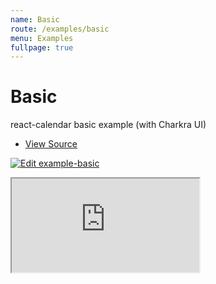 ```yaml
---
name: Basic
route: /examples/basic
menu: Examples
fullpage: true
---
```


# Basic

react-calendar basic example (with Charkra UI)

- [View Source](https://github.com/veccu/react-calendar/tree/main/examples/basic)

[![Edit example-basic](https://codesandbox.io/static/img/play-codesandbox.svg)](https://codesandbox.io/s/github/veccu/react-calendar/tree/main/examples/basic?autoresize=1&fontsize=14&hidenavigation=1&module=%2Fsrc%2Fpages%2Findex.tsx&theme=dark)

<iframe
  src="https://codesandbox.io/embed/github/veccu/react-calendar/tree/main/examples/basic?autoresize=1&fontsize=14&hidenavigation=1&module=%2Fsrc%2Fpages%2Findex.tsx&theme=dark"
  title="example-basic"
  allow="accelerometer; ambient-light-sensor; camera; encrypted-media; geolocation; gyroscope; hid; microphone; midi; payment; usb; vr; xr-spatial-tracking"
  sandbox="allow-forms allow-modals allow-popups allow-presentation allow-same-origin allow-scripts"
  style={{
    width: '100%',
    height: '80vh',
    border: '0',
    borderRadius: 8,
    overflow: 'hidden',
    position: 'static',
    zIndex: 0,
  }}
></iframe>
